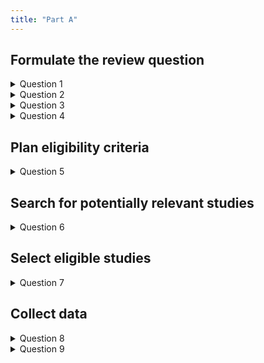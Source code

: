 ```yaml
---
title: "Part A"
---
```


## Formulate the review question

<details>
<summary>Question 1</summary>
Which is the population under study in this review?

- How is the disease/condition defined?

- What are the most important characteristics that describe these people?

- Are there any relevant demographic factors (e.g. age, sex, ethnicity)?

- Are there other types of people who should be excluded from the review?
</details>




<details>
<summary>Question 2</summary>
Which are the interventions of the review?
</details>

<details>
<summary>Question 3</summary>
Which are the comparisons of the review?
</details>


<details>
<summary>Question 4</summary>
Which are the outcomes considered in this review?
</details>



## Plan eligibility criteria


<details>
<summary>Question 5</summary>
Which study designs are included?
</details>


## Search for potentially relevant studies


<details>
<summary>Question 6</summary>
Which study designs are included?
</details>


## Select eligible studies

<details>
<summary>Question 7</summary>
Extraction results:

- How many studies were identified in total?

- How many of those were ultimately considered for further analyses?

- What were the reasons for excluding the rest of the trials?
</details>



## Collect data

<details>
<summary>Question 8</summary>
Where was the data extracted from?

- What were the databases considered?

- Were the results of ongoing trials included in literature search?

- Look at the search terms of *Appendix 1* for the case of CENTRAL. Can you
follow what is happening?
</details>


<details>
<summary>Question 9</summary>
Collection of data

- What are the key data reported regarding the included studies?

- What were the main reasons for exclusion of the considered studies?

- What were the results regarding ongoing trials?
</details>

